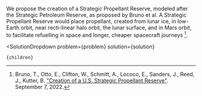 

We propose the creation of a Strategic Propellant Reserve, modeled after the Strategic Petroleum Reserve, as proposed by Bruno et al. A Strategic Propellant Reserve would place propellant, created from lunar ice, in low-Earth orbit, near recti-linear halo orbit, the lunar surface, and in Mars orbit, to facilitate refuelling in space and longer, cheaper spacecraft journeys [^"7"].

[^"7"]: Bruno, T., Otto, E., Clifton, W., Schmitt, A., Lococo, E., Sanders, J., Reed, J., Kutter, B. ["Creation of a U.S. Strategic Propellant Reserve"](https://medium.com/@ToryBrunoULA/creation-of-a-u-s-strategic-propellant-reserve-b111044887e8). September 7, 2022.

  <SolutionDropdown 
    problem={problem} 
    solution={solution}
  >
    {children}
  </SolutionDropdown>